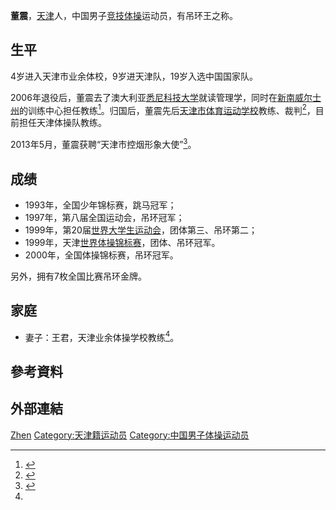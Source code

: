 {{Infobox Gymnast
|gymnastname= 董震
|image     = 
|fullname  = Dong Zhen
|country   = {{CHN}}
|formercountry= 
|hometown= 天津
|birthdate= {{birth_date_and_age|1977|2|2}}
|birthplace= {{CHN}}[[天津|天津]]
|deathdate=
|deathplace=
|height= 
|discipline= 男子[[競技體操|競技體操]]
|level= 
|natlteam=
|club=
|gym=
|collegeteam=
|headcoach= 
|assistcoach= 
|formercoach=
|choreographer=
|music=
|eponymousskills=
|retired=
|medaltemplates= <!-- see [[Template:MedalRelatedTemplates|Template:MedalRelatedTemplates]] -->
{{MedalSport|[[體操|男子體操]]}}
{{MedalCompetition|[[世界体操锦标赛|世界体操锦标赛]]}}
{{MedalGold  | 1999年天津 | 团体}}
{{MedalGold  | 1999年天津 | 吊环}}
{{MedalCompetition | [[全国运动会|全国运动会]]}}
{{MedalGold  | [[中华人民共和国第八届运动会|1997年上海]] | 吊環}}
}}
{{世大運獎牌記錄
|項目=競技體操
|a1=1999
|b1=3
|c1=團體
|a2=1999
|b2=2
|c2=吊環
}}
'''董震'''{{BD|1977年|2月2日||}}，[[天津|天津]]人，中国男子[[竞技体操|竞技体操]]运动员，有吊环王之称。

== 生平 ==
4岁进入天津市业余体校，9岁进天津队，19岁入选中国国家队。

2006年退役后，董震去了澳大利亚[[悉尼科技大学|悉尼科技大学]]就读管理学，同时在[[新南威尔士州|新南威尔士州]]的训练中心担任教练<ref>{{cite news|author1=迟昕欣|title=昔日吊环王 今朝育幼苗|agency=今晚报|date=2011-12-15}}</ref>。归国后，董震先后[[天津市体育运动学校|天津市体育运动学校]]教练、裁判<ref name="昔日吊环王十二运当裁判">{{cite news|author1=梁斌|title=昔日吊环王十二运当裁判 董震用心回报天津体操|agency=球迷|date=2013-03-11}}</ref>，目前担任天津体操队教练。

2013年5月，董震获聘“天津市控烟形象大使”<ref>{{cite news|author1=徐杨|title=天津举行控烟条例实施周年大会主题活动|agency=天津日报|date=2013-05-29}}</ref>。

== 成绩 ==
*1993年，全国少年锦标赛，跳马冠军；
*1997年，第八届全国运动会，吊环冠军；
*1999年，第20届[[世界大学生运动会|世界大学生运动会]]，团体第三、吊环第二；
*1999年，天津[[世界体操锦标赛|世界体操锦标赛]]，团体、吊环冠军。
*2000年，全国体操锦标赛，吊环冠军。
另外，拥有7枚全国比赛吊环金牌。

== 家庭 ==
*妻子：王君，天津业余体操学校教练<ref name="昔日吊环王十二运当裁判" />。

== 參考資料 ==
{{Reflist}}

== 外部連結 ==
{{世界體操錦標賽男子吊環冠軍}}

{{Authority control}}
{{DEFAULTSORT:Dong}}
[[Category:董姓|Zhen]]
[[Category:天津籍运动员|Category:天津籍运动员]]
[[Category:中国男子体操运动员|Category:中国男子体操运动员]]